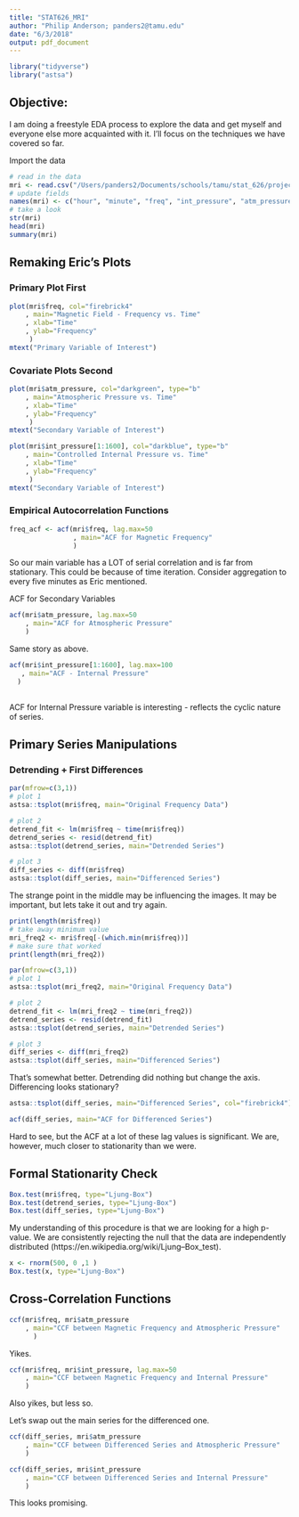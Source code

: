 ```yaml
---
title: "STAT626_MRI"
author: "Philip Anderson; panders2@tamu.edu"
date: "6/3/2018"
output: pdf_document
---
```


```r
library("tidyverse")
library("astsa")
```

## Objective:
I am doing a freestyle EDA process to explore the data and get myself and everyone else more acquainted with it.  I'll focus on the techniques we have covered so far.

Import the data

```r
# read in the data
mri <- read.csv("/Users/panders2/Documents/schools/tamu/stat_626/project/stat_626_proj/mri_dat_one.csv")
# update fields
names(mri) <- c("hour", "minute", "freq", "int_pressure", "atm_pressure", "tot_pressure", "tesla")
# take a look
str(mri)
head(mri)
summary(mri)
```

## Remaking Eric's Plots
### Primary Plot First

```r
plot(mri$freq, col="firebrick4"
    , main="Magnetic Field - Frequency vs. Time"
    , xlab="Time"
    , ylab="Frequency"
     )
mtext("Primary Variable of Interest")
```

### Covariate Plots Second

```r
plot(mri$atm_pressure, col="darkgreen", type="b"
    , main="Atmospheric Pressure vs. Time"
    , xlab="Time"
    , ylab="Frequency"
     )
mtext("Secondary Variable of Interest")
```


```r
plot(mri$int_pressure[1:1600], col="darkblue", type="b"
    , main="Controlled Internal Pressure vs. Time"
    , xlab="Time"
    , ylab="Frequency"
     )
mtext("Secondary Variable of Interest")
```

### Empirical Autocorrelation Functions

```r
freq_acf <- acf(mri$freq, lag.max=50
                , main="ACF for Magnetic Frequency" 
                )
```

So our main variable has a LOT of serial correlation and is far from stationary.  This could be because of time iteration.  Consider aggregation to every five minutes as Eric mentioned.

ACF for Secondary Variables

```r
acf(mri$atm_pressure, lag.max=50
    , main="ACF for Atmospheric Pressure"
    )
```

Same story as above.

```r
acf(mri$int_pressure[1:1600], lag.max=100
   , main="ACF - Internal Pressure" 
  )
    
```

ACF for Internal Pressure variable is interesting - reflects the cyclic nature of series.

## Primary Series Manipulations

### Detrending + First Differences

```r
par(mfrow=c(3,1))
# plot 1
astsa::tsplot(mri$freq, main="Original Frequency Data")

# plot 2
detrend_fit <- lm(mri$freq ~ time(mri$freq))
detrend_series <- resid(detrend_fit)
astsa::tsplot(detrend_series, main="Detrended Series")

# plot 3
diff_series <- diff(mri$freq)
astsa::tsplot(diff_series, main="Differenced Series")
```

The strange point in the middle may be influencing the images.  It may be important, but lets take it out and try again.

```r
print(length(mri$freq))
# take away minimum value
mri_freq2 <- mri$freq[-(which.min(mri$freq))]
# make sure that worked
print(length(mri_freq2))
```

```r
par(mfrow=c(3,1))
# plot 1
astsa::tsplot(mri_freq2, main="Original Frequency Data")

# plot 2
detrend_fit <- lm(mri_freq2 ~ time(mri_freq2))
detrend_series <- resid(detrend_fit)
astsa::tsplot(detrend_series, main="Detrended Series")

# plot 3
diff_series <- diff(mri_freq2)
astsa::tsplot(diff_series, main="Differenced Series")
```

That's somewhat better.  Detrending did nothing but change the axis.  Differencing looks stationary?

```r
astsa::tsplot(diff_series, main="Differenced Series", col="firebrick4")
```



```r
acf(diff_series, main="ACF for Differenced Series")
```

Hard to see, but the ACF at a lot of these lag values is significant.  We are, however, much closer to stationarity than we were. 

## Formal Stationarity Check 

```r
Box.test(mri$freq, type="Ljung-Box")
Box.test(detrend_series, type="Ljung-Box")
Box.test(diff_series, type="Ljung-Box")
```

My understanding of this procedure is that we are looking for a high p-value.  We are consistently rejecting the null that the data are independently distributed (https://en.wikipedia.org/wiki/Ljung–Box_test).

```r
x <- rnorm(500, 0 ,1 )
Box.test(x, type="Ljung-Box")
```

## Cross-Correlation Functions

```r
ccf(mri$freq, mri$atm_pressure
    , main="CCF between Magnetic Frequency and Atmospheric Pressure"
      )
```

Yikes.

```r
ccf(mri$freq, mri$int_pressure, lag.max=50
    , main="CCF between Magnetic Frequency and Internal Pressure"
    )
```

Also yikes, but less so.

Let's swap out the main series for the differenced one.

```r
ccf(diff_series, mri$atm_pressure
    , main="CCF between Differenced Series and Atmospheric Pressure"
    )
```

```r
ccf(diff_series, mri$int_pressure
    , main="CCF between Differenced Series and Internal Pressure"
    )
```

This looks promising.

